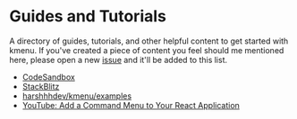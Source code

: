 # Guides and Tutorials

A directory of guides, tutorials, and other helpful content to get started with kmenu. If you've created a piece of content you feel should me mentioned here, please open a new [issue](https://github.com/harshhhdev/kmenu/issues/new) and it'll be added to this list.

- [CodeSandbox](https://github.com/harshhhdev/kmenu)
- [StackBlitz](https://github.com/harshhhdev/kmenu)
- [harshhhdev/kmenu/examples](https://github.com/harshhhdev/kmenu)
- [YouTube: Add a Command Menu to Your React Application](https://youtube.com/)
